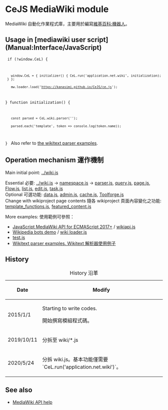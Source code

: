 ﻿<!-- The first line is blank due to BOM -->
= CeJS MediaWiki module =
MediaWiki 自動化作業程式庫，主要用於編寫[[維基百科:機器人]]。


== Usage in [mediawiki user script](Manual:Interface/JavaScript) ==
<code lang="javascript" start="1">
if (!window.CeL) {
	window.CeL = { initializer() { CeL.run('application.net.wiki', initialization); } };
	mw.loader.load('https://kanasimi.github.io/CeJS/ce.js');
}
function initialization() {
	const parsed = CeL.wiki.parser('{{tl|t}}');
	parsed.each('template', token => console.log(token.name));
}
</code>
Also refer to [https://kanasimi.github.io/CeJS/_test%20suite/wikitext_parser.html the wikitext parser examples].


== Operation mechanism 運作機制 ==
Main initial point: [[../wiki.js]]

; Essential 必要: [[../wiki.js]] → [[namespace.js]] → [[parser.js]], [[query.js]], [[page.js]], [[Flow.js]], [[list.js]], [[edit.js]], [[task.js]]
; Optional 可選功能: [[data.js]], [[admin.js]], [[cache.js]], [[Toolforge.js]]
; Change with wikiproject page contents 隨各 wikiproject 頁面內容變化之功能: [[template_functions.js]], [[featured_content.js]]

More examples: 使用範例可參照：
<!--
const util = require('util'); new util.promisify(CeL.wiki)(...)
-->
* [https://github.com/kanasimi/wikiapi JavaScript MediaWiki API for ECMAScript 2017+] / [https://github.com/kanasimi/wikiapi/blob/master/wikiapi.js wikiapi.js]
* [https://github.com/kanasimi/wikibot Wikipedia bots demo] / [https://github.com/kanasimi/wikibot/blob/master/wiki%20loader.js wiki loader.js]
* [[/_test suite/test.js|test.js]]
* [https://kanasimi.github.io/CeJS/_test%20suite/wikitext_parser.html Wikitext parser examples. Wikitext 解析器使用例子]


== History ==
{| class="wikitable"
|+ History 沿革
! Date !! Modify
|-
| 2015/1/1 || Starting to write codes.

開始撰寫模組程式碼。
|-
| 2019/10/11 || 分拆至 wiki/*.js
|-
| 2020/5/24 || 分拆 wiki.js。基本功能僅需要 `CeL.run('application.net.wiki')`。
|}


== See also ==
* [https://www.mediawiki.org/w/api.php MediaWiki API help]

